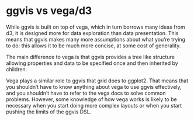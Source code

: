 <!--
%\VignetteEngine{knitr}
%\VignetteIndexEntry{ggvis vs vega/d3}
-->

# ggvis vs vega/d3

While ggvis is built on top of vega, which in turn borrows many ideas from d3,
it is designed more for data exploration than data presentation. This means that
ggvis makes many more assumptions about what you're trying to do: this allows
it to be much more concise, at some cost of generality.

The main difference to vega is that ggvis provides a tree like structure 
allowing properties and data to be specified once and then inherited by 
children. 

Vega plays a similar role to ggvis that grid does to ggplot2. That means that
you shouldn't have to know anything about vega to use ggvis effectively, and
you shouldn't have to refer to the vega docs to solve common problems. However,
some knowledge of how vega works is likely to be necessary when you start
doing more complex layouts or when you start pushing the limits of the ggvis
DSL.